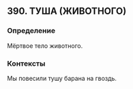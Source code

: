 ## 390. ТУША (ЖИВОТНОГО)
### Определение
Мёртвое тело животного.

### Контексты
Мы повесили тушу барана на гвоздь.

